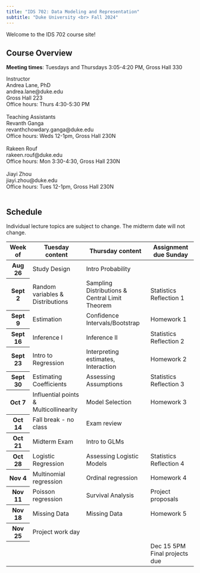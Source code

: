 ```yaml
---
title: "IDS 702: Data Modeling and Representation"
subtitle: "Duke University <br> Fall 2024"
---
```


Welcome to the IDS 702 course site!

## Course Overview

**Meeting times**: Tuesdays and Thursdays 3:05-4:20 PM, Gross Hall 330

```{=html}
<a>Instructor</a> <br/>
Andrea Lane, PhD <br/>
andrea.lane@duke.edu <br/>
Gross Hall 223 <br/>
Office hours: Thurs 4:30-5:30 PM
<br/> <br/>
```
```{=html}
<a>Teaching Assistants</a> <br/>
Revanth Ganga <br/>
revanthchowdary.ganga@duke.edu <br/>
Office hours: Weds 12-1pm, Gross Hall 230N
<br/> <br/>
Rakeen Rouf <br/>
rakeen.rouf@duke.edu <br/>
Office hours: Mon 3:30-4:30, Gross Hall 230N
<br/> <br/>
Jiayi Zhou <br/>
jiayi.zhou@duke.edu <br/>
Office hours: Tues 12-1pm, Gross Hall 230N
<br/> <br/>
```
## Schedule

Individual lecture topics are subject to change. The midterm date will not change.

```{=html}
<table class="table table-hover">
  <thead>
    <tr class="table-active">
      <th scope="col">Week of</th>
      <th scope="col">Tuesday content</th>
      <th scope="col">Thursday content</th>
      <th scope="col">Assignment due Sunday</th>
    </tr>
  </thead>
  <tbody>
    <tr>
      <th scope="row">Aug 26</th>
      <td>Study Design</td>
      <td>Intro Probability</td>
      <td></td>
    </tr>
    <tr>
      <th scope="row">Sept 2</th>
      <td>Random variables &</br> Distributions</td>
      <td>Sampling Distributions & </br> Central Limit Theorem</td>
      <td>Statistics Reflection 1</td>
    </tr>
    <tr>
      <th scope="row">Sept 9</th>
      <td>Estimation</td>
      <td>Confidence Intervals/Bootstrap</td>
      <td>Homework 1</td>
    </tr>
    <tr>
      <th scope="row">Sept 16</th>
      <td>Inference I</td>
      <td>Inference II</td>
      <td>Statistics Reflection 2</td>
    </tr>
    <tr>
      <th scope="row">Sept 23</th>
      <td>Intro to Regression</td>
      <td>Interpreting estimates, </br> Interaction</td>
      <td>Homework 2</td>
    </tr>
    <tr>
      <th scope="row">Sept 30</th>
      <td>Estimating Coefficients</td>
      <td>Assessing Assumptions</td>
      <td>Statistics Reflection 3</td>
    </tr>
    <tr>
      <th scope="row">Oct 7</th>
      <td>Influential points & </br> Multicollinearity</td>
      <td>Model Selection</td>
      <td>Homework 3</td>
    </tr>
    <tr>
      <th scope="row">Oct 14</th>
      <td>Fall break - no class</td>
      <td>Exam review</td>
      <td></td>
    </tr>
    <tr>
      <th scope="row">Oct 21</th>
      <td>Midterm Exam</td>
      <td>Intro to GLMs</td>
      <td></td>
    </tr>
    <tr>
      <th scope="row">Oct 28</th>
      <td>Logistic Regression</td>
      <td>Assessing Logistic Models</td>
      <td>Statistics Reflection 4</td>
    </tr>
    <tr>
      <th scope="row">Nov 4</th>
      <td>Multinomial regression</td>
      <td>Ordinal regression</td>
      <td>Homework 4</td>
    </tr>
    <tr>
      <th scope="row">Nov 11</th>
      <td>Poisson regression</td>
      <td>Survival Analysis</td>
      <td>Project proposals</td>
    </tr>
    <tr>
      <th scope="row">Nov 18</th>
      <td>Missing Data </td>
      <td>Missing Data</td>
      <td>Homework 5</td>
    </tr>
    <tr>
      <th scope="row">Nov 25</th>
      <td>Project work day</td>
      <td></td>
      <td></td>
    </tr>
    <tr>
      <th scope="row"></th>
      <td></td>
      <td></td>
      <td>Dec 15 5PM </br> Final projects due</td>
    </tr>
  </tbody>
</table>
```
